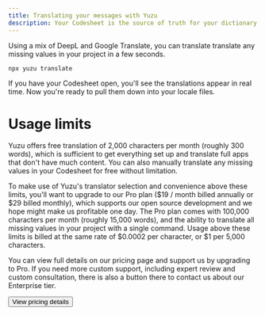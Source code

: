```yaml
---
title: Translating your messages with Yuzu
description: Your Codesheet is the source of truth for your dictionary
---
```


Using a mix of DeepL and Google Translate, you can translate translate any missing values in your project in a few seconds.

```bash
npx yuzu translate
```

If you have your Codesheet open, you'll see the translations appear in real time.
Now you're ready to pull them down into your locale files.

# Usage limits
Yuzu offers free translation of 2,000 characters per month (roughly 300 words), which is sufficient to get everything set up and translate full apps that don't have much content. You can also manually translate any missing values in your Codesheet for free without limitation. 

To make use of Yuzu's translator selection and convenience above these limits, you'll want to upgrade to our Pro plan ($19 / month billed annually or $29 billed monthly), which supports our open source development and we hope might make us profitable one day. The Pro plan comes with 100,000 characters per month (roughly 15,000 words), and the ability to translate all missing values in your project with a single command. Usage above these limits is billed at the same rate of $0.0002 per character, or $1 per 5,000 characters.

You can view full details on our pricing page and support us by upgrading to Pro. If you need more custom support, including expert review and custom consultation, there is also a button there to contact us about our Enterprise tier.

<Link href="/pricing">
  <Button variant="default" className="mt-4">View pricing details</Button>
</Link>